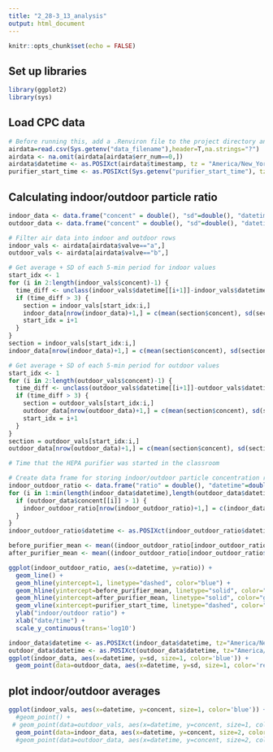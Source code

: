 ```yaml
---
title: "2_28-3_13_analysis"
output: html_document
---
```


```r
knitr::opts_chunk$set(echo = FALSE)
```

## Set up libraries

```r
library(ggplot2)
library(sys)
```

## Load CPC data

```r
# Before running this, add a .Renviron file to the project directory and add the line data_filename="<path to the .csv containing the data>"
airdata=read.csv(Sys.getenv("data_filename"),header=T,na.strings="?")
airdata <- na.omit(airdata[airdata$err_num==0,])
airdata$datetime <- as.POSIXct(airdata$timestamp, tz = "America/New_York", format = "%Y-%m-%dT%H:%M:%S", origin="1970-01-01")
purifier_start_time <- as.POSIXct(Sys.getenv("purifier_start_time"), tz = "America/New_York", format = "%Y-%m-%dT%H:%M:%S")

```

## Calculating indoor/outdoor particle ratio
```r
indoor_data <- data.frame("concent" = double(), "sd"=double(), "datetime"=double())
outdoor_data <- data.frame("concent" = double(), "sd"=double(), "datetime"=double())

# Filter air data into indoor and outdoor rows
indoor_vals <- airdata[airdata$valve=="a",]
outdoor_vals <- airdata[airdata$valve=="b",]

# Get average + SD of each 5-min period for indoor values
start_idx <- 1
for (i in 2:length(indoor_vals$concent)-1) {
  time_diff <- unclass(indoor_vals$datetime[[i+1]]-indoor_vals$datetime[[i]])
  if (time_diff > 3) {
    section = indoor_vals[start_idx:i,]
    indoor_data[nrow(indoor_data)+1,] = c(mean(section$concent), sd(section$concent), indoor_vals$datetime[[i]])
    start_idx = i+1
  }
}
section = indoor_vals[start_idx:i,]
indoor_data[nrow(indoor_data)+1,] = c(mean(section$concent), sd(section$concent), indoor_vals$datetime[[i]])

# Get average + SD of each 5-min period for outdoor values
start_idx <- 1
for (i in 2:length(outdoor_vals$concent)-1) {
  time_diff <- unclass(outdoor_vals$datetime[[i+1]]-outdoor_vals$datetime[[i]])
  if (time_diff > 3) {
    section = outdoor_vals[start_idx:i,]
    outdoor_data[nrow(outdoor_data)+1,] = c(mean(section$concent), sd(section$concent), outdoor_vals$datetime[[i]])
    start_idx = i+1
  }
}
section = outdoor_vals[start_idx:i,]
outdoor_data[nrow(outdoor_data)+1,] = c(mean(section$concent), sd(section$concent), outdoor_vals$datetime[[i]])
```

``` r
# Time that the HEPA purifier was started in the classroom

# Create data frame for storing indoor/outdoor particle concentration ratio
indoor_outdoor_ratio <- data.frame("ratio" = double(), "datetime"=double())
for (i in 1:min(length(indoor_data$datetime),length(outdoor_data$datetime))) {
  if (outdoor_data$concent[[i]] > 1) {
    indoor_outdoor_ratio[nrow(indoor_outdoor_ratio)+1,] = c(indoor_data$concent[[i]]/outdoor_data$concent[[i]],indoor_data$datetime[[i]])
  }
}
indoor_outdoor_ratio$datetime <- as.POSIXct(indoor_outdoor_ratio$datetime, tz="America/New_York", origin="1970-01-01")

before_purifier_mean <- mean((indoor_outdoor_ratio[indoor_outdoor_ratio$datetime < purifier_start_time,])$ratio)
after_purifier_mean <- mean((indoor_outdoor_ratio[indoor_outdoor_ratio$datetime > purifier_start_time,])$ratio)

```

```r
ggplot(indoor_outdoor_ratio, aes(x=datetime, y=ratio)) +
  geom_line() +
  geom_hline(yintercept=1, linetype="dashed", color="blue") +
  geom_hline(yintercept=before_purifier_mean, linetype="solid", color="red") +
  geom_hline(yintercept=after_purifier_mean, linetype="solid", color="green") +
  geom_vline(xintercept=purifier_start_time, linetype="dashed", color="blue") +
  ylab("indoor/outdoor ratio") +
  xlab("date/time") +
  scale_y_continuous(trans='log10') 
```

```r
indoor_data$datetime <- as.POSIXct(indoor_data$datetime, tz="America/New_York", origin="1970-01-01")
outdoor_data$datetime <- as.POSIXct(outdoor_data$datetime, tz="America/New_York", origin="1970-01-01")
ggplot(indoor_data, aes(x=datetime, y=sd, size=1, color='blue')) +
  geom_point(data=outdoor_data, aes(x=datetime, y=sd, size=1, color='red')) 

```

## plot indoor/outdoor averages

``` r
ggplot(indoor_vals, aes(x=datetime, y=concent, size=1, color='blue')) +
  #geom_point() + 
 # geom_point(data=outdoor_vals, aes(x=datetime, y=concent, size=1, color='red')) +
  geom_point(data=indoor_data, aes(x=datetime, y=concent, size=2, color='blue')) 
  #geom_point(data=outdoor_data, aes(x=datetime, y=concent, size=2, color='red'))
```